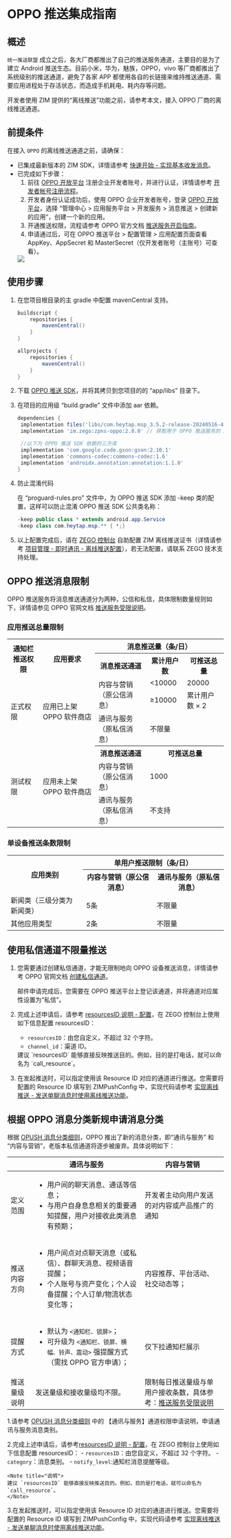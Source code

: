 # OPPO 推送集成指南


## 概述

`统一推送联盟` 成立之后，各大厂商都推出了自己的推送服务通道，主要目的是为了建立 Android 推送生态。目前小米，华为，魅族，OPPO，vivo 等厂商都推出了系统级别的推送通道，避免了各家 APP 都使用各自的长链接来维持推送通道、需要应用进程处于存活状态，而造成手机耗电、耗内存等问题。

开发者使用 ZIM 提供的“离线推送”功能之前，请参考本文，接入 OPPO 厂商的离线推送通道。  

## 前提条件

在接入 `OPPO` 的离线推送通道之前，请确保：

- 已集成最新版本的 ZIM SDK，详情请参考 [快速开始 - 实现基本收发消息](./../Send%20and%20receive%20messages.mdx)。
- 已完成如下步骤：
    1. 前往 [OPPO 开放平台](https://open.oppomobile.com/#id=1) 注册企业开发者账号，并进行认证，详情请参考 [开发者帐号注册流程](https://open.oppomobile.com/wiki/doc#id=10446)。
    2. 开发者身份认证成功后，使用 OPPO 企业开发者账号，登录 [OPPO 开放平台](https://open.oppomobile.com/#id=1)，选择 “管理中心 > 应用服务平台 > 开发服务 > 消息推送 > 创建新的应用”，创建一个新的应用。
    3. 开通推送权限，流程请参考 OPPO 官方文档 [推送服务开启指南](https://open.oppomobile.com/new/developmentDoc/info?id=10195)。
    4. 申请通过后，可在 OPPO 推送平台 > 配置管理 > 应用配置页面查看 AppKey、AppSecret 和 MasterSecret（仅开发者账号（主账号）可查看）。
    <Frame width="512" height="auto" caption=""><img src="https://storage.zego.im/sdk-doc/Pics/ZIM/OPPO_MasterSecret.jpeg" /></Frame>    

## 使用步骤

1. 在您项目根目录的主 gradle 中配置 mavenCentral 支持。

    ```groovy {3,9}
    buildscript {  
        repositories {  
            mavenCentral()  
        }  
    }  

    allprojects {
        repositories {  
            mavenCentral()  
        }     
    }
    ```

2. 下载 [OPPO 推送 SDK](https://storage.zego.im/zpns/sdk/oppo/com.heytap.msp_3.5.2-release-20240516-416001043.aar)，并将其拷贝到您项目的的 “app/libs” 目录下。

3. 在项目的应用级 “build.gradle” 文件中添加 aar 依赖。
    ```groovy
    dependencies {
     implementation files('libs/com.heytap.msp_3.5.2-release-20240516-416001043.aar') // 版本为 3.5.2 的 OPPO 推送 SDK
     implementation 'im.zego:zpns-oppo:2.8.0' // 获取用于 OPPO 推送服务的 ZPNs 库

     //以下为 OPPO 推送 SDK 依赖的三方库
     implementation 'com.google.code.gson:gson:2.10.1'
     implementation 'commons-codec:commons-codec:1.6'
     implementation 'androidx.annotation:annotation:1.1.0'
    }
    ```

4. 防止混淆代码
    
    在 “proguard-rules.pro” 文件中，为 OPPO 推送 SDK 添加 -keep 类的配置，这样可以防止混淆 OPPO 推送 SDK 公共类名称：

    ```java
    -keep public class * extends android.app.Service
    -keep class com.heytap.msp.** { *;}
    ```

5. 以上配置完成后，请在 [ZEGO 控制台](https://console.zego.im/) 自助配置 ZIM 离线推送证书（详情请参考 [项目管理 - 即时通讯 - 离线推送配置](https://doc-zh.zego.im/article/16233)），若无法配置，请联系 ZEGO 技术支持处理。

## OPPO 推送消息限制

OPPO 推送服务将消息推送通道分为两种，公信和私信，具体限制数量规则如下，详情请参见 OPPO 官网文档 [推送服务受限说明](https://open.oppomobile.com/new/developmentDoc/info?id=11210)。

### 应用推送总量限制

<table>
  <tbody>
    <tr>
      <th rowspan="2">通知栏推送权限</th>
      <th rowspan="2">应用要求</th>
      <th colspan="3">消息推送量（条/日）</th>
    </tr>
    <tr>
      <th>消息推送通道</th>
      <th>累计用户数</th>
      <th>可推送总量</th>
    </tr>
    <tr>
      <td rowspan="3">正式权限</td>
      <td rowspan="3">应用已上架 OPPO 软件商店</td>
      <td rowspan="2">内容与营销（原公信消息）</td>
      <td>&lt;10000</td>
      <td>20000</td>
    </tr>
    <tr>
      <td>≥10000</td>
      <td>累计用户数 × 2</td>
    </tr>
    <tr>
      <td>通讯与服务（原私信消息）</td>
      <td colspan="2">不限量</td>
    </tr>
    <tr>
      <td rowspan="3">测试权限</td>
      <td rowspan="3">应用未上架 OPPO 软件商店</td>
      <th>消息推送通道</th>
      <th colspan="2">可推送总量</th>
    </tr>
    <tr>
      <td>内容与营销（原公信消息）</td>
      <td colspan="2">1000</td>
    </tr>
    <tr>
      <td>通讯与服务（原私信消息）</td>
      <td colspan="2">不支持</td>
    </tr>
  </tbody>
</table>

### 单设备推送条数限制

<table>
  <tbody>
    <tr>
      <th rowspan="2">应用类别</th>
      <th colspan="2">单用户推送限制（条/日）</th>
    </tr>
    <tr>
      <th>内容与营销（原公信消息）</th>
      <th>通讯与服务（原私信消息）</th>
    </tr>
    <tr>
      <td>新闻类（三级分类为新闻类）</td>
      <td>5条</td>
      <td>不限量</td>
    </tr>
    <tr>
      <td>其他应用类型</td>
      <td>2条</td>
      <td>不限量</td>
    </tr>
  </tbody>
</table>


## 使用私信通道不限量推送

1. 您需要通过创建私信通道，才能无限制地向 OPPO 设备推送消息，详情请参考 OPPO 官网文档 <a href="https://open.oppomobile.com/new/developmentDoc/info?id=12391" target="_blank" rel="noreferrer noopener">创建私信通道</a>。

    <Warning title="注意">
    邮件申请完成后，您需要在 OPPO 推送平台上登记该通道，并将通道对应属性设置为“私信”。   
    </Warning>

2. 完成上述申请后，请参考 [resourcesID 说明 - 配置](./ResourcesID%20introduction.mdx#配置)，在 ZEGO 控制台上使用如下信息配置 resourcesID： 
    - `resourcesID`：由您自定义，不超过 32 个字符。
    - `channel_id`：渠道 ID。

    <Note title="说明">
    建议 `resourcesID` 能够直接反映推送目的。例如，目的是打电话，就可以命名为 `call_resource`。
    </Note>

3. 在发起推送时，可以指定使用该 Resource ID 对应的通道进行推送。您需要将配置的 Resource ID 填写到 ZIMPushConfig 中，实现代码请参考 [实现离线推送 - 发送单聊消息时使用离线推送功能](./Implement%20offline%20push%20notification.mdx#场景-1发送单聊消息时使用离线推送功能)。


## 根据 OPPO 消息分类新规申请消息分类

根据 [OPUSH 消息分类细则](https://open.oppomobile.com/documentation/page/info?id=13189)，OPPO 推出了新的消息分类，即“通讯与服务” 和 “内容与营销”，老版本私信通道将逐步被废弃。具体说明如下：

|  | 通讯与服务 | 内容与营销 |
|--|--|--|
| 定义范围 | <ul><li>用户间的聊天消息、通话等信息；</li><li>与用户自身息息相关的重要通知提醒，用户对接收此类消息有预期；</li></ul> | 开发者主动向用户发送的对内容或产品推广的通知 |
| 推送内容方向 | <ul><li>用户间点对点聊天消息（或私信）、群聊天消息、视频语音提醒；</li><li>个人账号与资产变化；个人设备提醒；个人订单/物流状态变化等；</li></ul> | 内容推荐、平台活动、社交动态等； |
| 提醒方式 | <ul><li>默认为 `<通知栏、锁屏>`；</li><li>可升级为 `<通知栏、锁屏、横幅、铃声、震动>` 强提醒方式（需找 OPPO 官方申请）；</li></ul> | 仅下拉通知栏展示 |
| 推送量级说明 | 发送量级和接收量级均不限。 | 限制每日推送量级与单用户接收条数，具体参考：[推送服务受限说明](https://open.oppomobile.com/documentation/page/info?id=13190) |


1.请参考 [OPUSH 消息分类细则](https://open.oppomobile.com/documentation/page/info?id=13189) 中的 【通讯与服务】通道权限申请说明，申请通讯与服务消息类别。

2.完成上述申请后，请参考[resourcesID 说明 - 配置](./ResourcesID%20introduction.mdx#配置)，在 ZEGO 控制台上使用如下信息配置 resourcesID： 
    - `resourcesID`：由您自定义，不超过 32 个字符。
    - `category`：消息类别。
    - `notify_level`:通知栏消息提醒等级。

    <Note title="说明">
    建议 `resourcesID` 能够直接反映推送目的。例如，目的是打电话，就可以命名为 `call_resource`。
    </Note>
3.在发起推送时，可以指定使用该 Resource ID 对应的通道进行推送。您需要将配置的 Resource ID 填写到 ZIMPushConfig 中，实现代码请参考 [实现离线推送 - 发送单聊消息时使用离线推送功能](./Implement%20offline%20push%20notification.mdx#场景-1发送单聊消息时使用离线推送功能)。